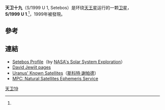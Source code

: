 {{Infobox planet
| name = Setebos
| adjectives = Setebosian
| image = [[File:Uranus_-_Setebos_image.jpg|250px]]
| caption = Discovery image of Setebos（encircled）
| discovery = yes
| discoverer =
  {{plainlist |
* [[John_J._Kavelaars|John J. Kavelaars]]
* [[Brett_J._Gladman|Brett J. Gladman]]
* [[Matthew_J._Holman|Matthew J. Holman]]
* [[Jean-Marc_Petit|Jean-Marc Petit]]
* [[Hans_Scholl_(astronomer)|Hans Scholl]]
  }}
| discovered = July 18, 1999
| mean_orbit_radius = 17,418,000 km{{sfn|Sheppard|Jewitt|Kleyna|2005|p=523|loc=Table 3}}<ref name="JPL" />
| eccentricity = 0.5914<ref name="JPL" />
| period = 2225.21 d
| inclination =  158°（与黄道）{{sfn|Sheppard|Jewitt|Kleyna|2005|p=523|loc=Table 3}}
| satellite_of = [[天王星|天王星]]
| physical_characteristics = yes
| mean_radius = 24 km（估计）{{refn|name=Sheppard et al. 2005 radius/albedo}}
| surface_area = ~7200 km2（估计）
| volume = ~58,000 km3（估计）
| mass = ~7.5{{e|16}} [[kilogram|kg]]（估计）
| surface_gravity = ~0.0063 [[Acceleration|m/s2]]（估计）
| escape_velocity = ~0.0204 km/s（估计）
| density = ~1.3 g/cm3（推测）
| rotation = 4.255 ± 0.017 h
| axial_tilt = ?
| albedo = 0.04（推测）{{refn|name=Sheppard et al. 2005 radius/albedo}}
| single_temperature = ~65 [[Kelvin|K]]（估计）
}}

'''天卫十九'''（S/1999 U 1, Setebos）是环绕[[天王星|天王星]]运行的一颗[[卫星|卫星]]，'''S/1999 U 1'''.<ref name="Gladman Discovery 2000" />，1999年被發現。

== 參考 ==

{{refs
| refs =

<ref name="JPL">{{cite web
| last = Yeomans
| first = Donald K.
| date = 2007-06-28
| title = Planetary Satellite Mean Orbital Parameters
| publisher = JPL/NASA
| url = http://ssd.jpl.nasa.gov/?sat_elem#uranus
| accessdate = 2008-01-19
| archive-date = 2020-05-18
| archive-url = https://web.archive.org/web/20200518082657/https://ssd.jpl.nasa.gov/?sat_elem#uranus
| dead-url = no
}}</ref>

<ref name="Gladman Discovery 2000">
[[Brett_J._Gladman|Gladman, B. J.]]; [[John_J._Kavelaars|Kavelaars, J. J.]]; [[Matthew_J._Holman|Holman, M. J.]], [[Jean-Marc_Petit|Petit, J.-M.]]; [[Hans_Scholl_(astronomer)|Scholl, H.]]; [[Phil_Nicholson|Nicholson, P. D.]]; and Burns, J. A.; ''The Discovery of Uranus XIX, XX, and XXI'', Icarus, '''147''' (2000), pp. 320–324
</ref>

<ref name="Sheppard et al. 2005 radius/albedo">
{{harvnb|Sheppard|Jewitt|Kleyna|2005|p=523|loc=Table 3 ... r<sup>i</sup> (km) ... 24 ... <sup>i</sup> Radius of satellite assuming a geometric albedo of 0.04}}.
</ref>

}}

== 連結 ==

* [https://web.archive.org/web/20070609142446/http://solarsystem.nasa.gov/planets/profile.cfm?Object=Ura_Setebos Setebos Profile]（by [http://solarsystem.nasa.gov NASA's Solar System Exploration]{{Wayback|url=http://solarsystem.nasa.gov/planets/profile.cfm?Object=Ura_Setebos |date=20070609142446 }}）
* [https://web.archive.org/web/20070624084542/http://www.ifa.hawaii.edu/~jewitt/irregulars.html David Jewiit pages]
* [https://web.archive.org/web/20131015094120/http://www.dtm.ciw.edu/users/sheppard/satellites/urasatdata.html Uranus' Known Satellites]（[[斯科特·謝帕德|斯科特·謝帕德]]）
* [http://www.minorplanetcenter.org/iau/NatSats/NaturalSatellites.html MPC: Natural Satellites Ephemeris Service] {{Webarchive|url=https://archive.is/20110520031937/http://www.minorplanetcenter.org/iau/NatSats/NaturalSatellites.html |date=2011-05-20 }}

{{天王星卫星}}

[[Category:天王星的卫星|天卫19]]